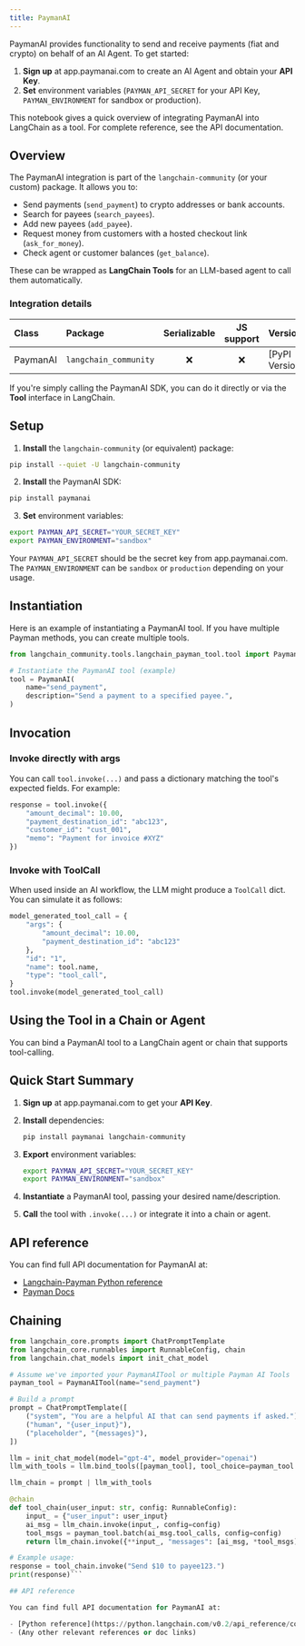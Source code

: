```yaml
---
title: PaymanAI
---
```


PaymanAI provides functionality to send and receive payments (fiat and crypto) on behalf of an AI Agent. To get started:

1. **Sign up** at app.paymanai.com to create an AI Agent and obtain your **API Key**.
2. **Set** environment variables (`PAYMAN_API_SECRET` for your API Key, `PAYMAN_ENVIRONMENT` for sandbox or production).

This notebook gives a quick overview of integrating PaymanAI into LangChain as a tool. For complete reference, see the API documentation.

## Overview

The PaymanAI integration is part of the `langchain-community` (or your custom) package. It allows you to:

- Send payments (`send_payment`) to crypto addresses or bank accounts.
- Search for payees (`search_payees`).
- Add new payees (`add_payee`).
- Request money from customers with a hosted checkout link (`ask_for_money`).
- Check agent or customer balances (`get_balance`).

These can be wrapped as **LangChain Tools** for an LLM-based agent to call them automatically.

### Integration details

| Class | Package | Serializable | JS support | Version |
| :--- | :--- | :---: | :---: | :--- |
| PaymanAI | `langchain_community` | ❌ | ❌ | [PyPI Version] |

If you're simply calling the PaymanAI SDK, you can do it directly or via the **Tool** interface in LangChain.

## Setup

1. **Install** the `langchain-community` (or equivalent) package:

```bash
pip install --quiet -U langchain-community
```

2. **Install** the PaymanAI SDK:

```bash
pip install paymanai
```

3. **Set** environment variables:

```bash
export PAYMAN_API_SECRET="YOUR_SECRET_KEY"
export PAYMAN_ENVIRONMENT="sandbox"
```

Your `PAYMAN_API_SECRET` should be the secret key from app.paymanai.com. The `PAYMAN_ENVIRONMENT` can be `sandbox` or `production` depending on your usage.

## Instantiation

Here is an example of instantiating a PaymanAI tool. If you have multiple Payman methods, you can create multiple tools.

```python
from langchain_community.tools.langchain_payman_tool.tool import PaymanAI

# Instantiate the PaymanAI tool (example)
tool = PaymanAI(
    name="send_payment",
    description="Send a payment to a specified payee.",
)
```

## Invocation

### Invoke directly with args

You can call `tool.invoke(...)` and pass a dictionary matching the tool's expected fields. For example:

```python
response = tool.invoke({
    "amount_decimal": 10.00,
    "payment_destination_id": "abc123",
    "customer_id": "cust_001",
    "memo": "Payment for invoice #XYZ"
})
```

### Invoke with ToolCall

When used inside an AI workflow, the LLM might produce a `ToolCall` dict. You can simulate it as follows:

```python
model_generated_tool_call = {
    "args": {
        "amount_decimal": 10.00,
        "payment_destination_id": "abc123"
    },
    "id": "1",
    "name": tool.name,
    "type": "tool_call",
}
tool.invoke(model_generated_tool_call)
```

## Using the Tool in a Chain or Agent

You can bind a PaymanAI tool to a LangChain agent or chain that supports tool-calling.

## Quick Start Summary

1. **Sign up** at app.paymanai.com to get your **API Key**.
2. **Install** dependencies:

   ```bash
   pip install paymanai langchain-community
   ```

3. **Export** environment variables:

   ```bash
   export PAYMAN_API_SECRET="YOUR_SECRET_KEY"
   export PAYMAN_ENVIRONMENT="sandbox"
   ```

4. **Instantiate** a PaymanAI tool, passing your desired name/description.
5. **Call** the tool with `.invoke(...)` or integrate it into a chain or agent.

## API reference

You can find full API documentation for PaymanAI at:

- [Langchain-Payman Python reference](https://pypi.org/project/langchain-payman-tool/)
- [Payman Docs](https://docs.paymanai.com)

## Chaining

```python
from langchain_core.prompts import ChatPromptTemplate
from langchain_core.runnables import RunnableConfig, chain
from langchain.chat_models import init_chat_model

# Assume we've imported your PaymanAITool or multiple Payman AI Tools
payman_tool = PaymanAITool(name="send_payment")

# Build a prompt
prompt = ChatPromptTemplate([
    ("system", "You are a helpful AI that can send payments if asked."),
    ("human", "{user_input}"),
    ("placeholder", "{messages}"),
])

llm = init_chat_model(model="gpt-4", model_provider="openai")
llm_with_tools = llm.bind_tools([payman_tool], tool_choice=payman_tool.name)

llm_chain = prompt | llm_with_tools

@chain
def tool_chain(user_input: str, config: RunnableConfig):
    input_ = {"user_input": user_input}
    ai_msg = llm_chain.invoke(input_, config=config)
    tool_msgs = payman_tool.batch(ai_msg.tool_calls, config=config)
    return llm_chain.invoke({**input_, "messages": [ai_msg, *tool_msgs]}, config=config)

# Example usage:
response = tool_chain.invoke("Send $10 to payee123.")
print(response)```

## API reference

You can find full API documentation for PaymanAI at:

- [Python reference](https://python.langchain.com/v0.2/api_reference/community/tools/langchain_community.tools.langchain_payman_tool.tool.PaymanAI.html)
- (Any other relevant references or doc links)
